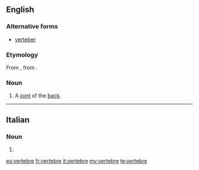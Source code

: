 ==English==

===Alternative forms===
* [[verteber]]

===Etymology===
From {{etyl|fr|en}} {{term|vertebre|lang=fr}}, from {{etyl|la|en}} {{term|vertebra|lang=la}}.

===Noun===
{{en-noun}}

# A [[joint]] of the [[back]].
----
==Italian==

===Noun===
{{head|it|plural}} {{g|f}}

# {{plural of|vertebra|lang=it}}

[[es:vertebre]]
[[fr:vertebre]]
[[it:vertebre]]
[[my:vertebre]]
[[te:vertebre]]